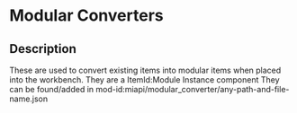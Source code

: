 # Modular Converters

## Description

These are used to convert existing items into modular items when placed into the workbench.They are a ItemId:Module Instance componentThey can be found/added in mod-id:miapi/modular_converter/any-path-and-file-name.json

